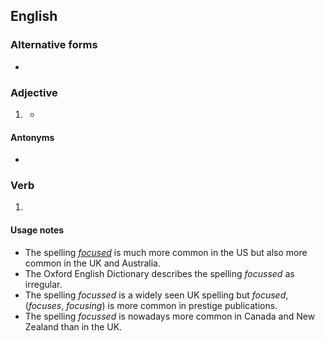 ==English==

===Alternative forms===
* {{l|en|focused}}

===Adjective===
{{en-adj}}

# {{lb|en|British}} {{alternative spelling of|en|focused}}
#* {{quote-journal|en|year=1961|month=February|title=Talking of Trains: Collision at Newcastle|journal=Trains Illustrated|page=76|text=When first sighted on the curve, outside the '''focussed''' beam, the signal aspects were faint and difficult to identify in a confused background.}}

====Antonyms====
* {{l|en|unfocussed}}

===Verb===
{{head|en|verb form}}

# {{lb|en|British}} {{en-past of|focus}}

====Usage notes====
* The spelling ''[[focused]]'' is much more common in the US but also more common in the UK and Australia.
* The Oxford English Dictionary describes the spelling ''focussed'' as irregular.
* The spelling ''focussed'' is a widely seen UK spelling but ''focused'', (''focuses'', ''focusing'') is more common in prestige publications.
* The spelling ''focussed'' is nowadays more common in Canada and New Zealand than in the UK.